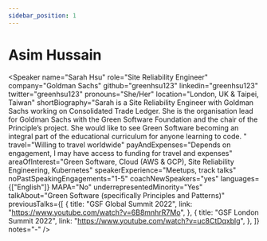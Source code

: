 ```yaml
---
sidebar_position: 1
---
```



# Asim Hussain

<Speaker
  name="Sarah Hsu"
  role="Site Reliability Engineer"
  company="Goldman Sachs"
  github="greenhsu123"
  linkedin="greenhsu123"
  twitter="greenhsu123"
  pronouns="She/Her"
  location="London, UK & Taipei, Taiwan"
  shortBiography="Sarah is a Site Reliability Engineer with Goldman Sachs working on Consolidated Trade Ledger. She is the organisation lead for Goldman Sachs with the Green Software Foundation and the chair of the Principle’s project. She would like to see Green Software becoming an integral part of the educational curriculum for anyone learning to code. "
  travel="Willing to travel worldwide"
  payAndExpenses="Depends on engagement, I may have access to funding for travel and expenses"
  areaOfInterest="Green Software, Cloud (AWS & GCP), Site Reliability Engineering, Kubernetes"
  speakerExperience="Meetups, track talks"
  noPastSpeakingEngagements="1-5"
  coachNewSpeakers="yes"
  languages={["English"]}
  MAPA="No"
  underrepresentedMinority="Yes"
  talkAbout="Green Software (specifically Principles and Patterns)"
  previousTalks={[
    {
      title: "GSF Global Summit 2022",
      link: "https://www.youtube.com/watch?v=6B8mnhrR7Mo",
    },
    {
      title: "GSF London Summit 2022",
      link: "https://www.youtube.com/watch?v=uc8CtDqxblg",
    },
  ]}
  notes="-"
/>


